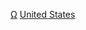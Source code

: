 {{Wikipedia category|hidden=yes|container=yes}}
{{Eponymous category}}

[[Category:美國地區|Ω]]
[[Category:以地區命名的分類|United States]]